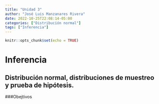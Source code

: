 ```yaml
---
title: "Unidad 3"
author: "José Luis Manzanares Rivera"
date: 2022-10-25T22:08:14-05:00
categories: ["Distribución normal"]
tags: ["Inferencia"]
---
```


```r
knitr::opts_chunk$set(echo = TRUE)
```


# Inferencia

## Distribución normal, distribuciones de muestreo y prueba de hipótesis.

###Obejtivos
